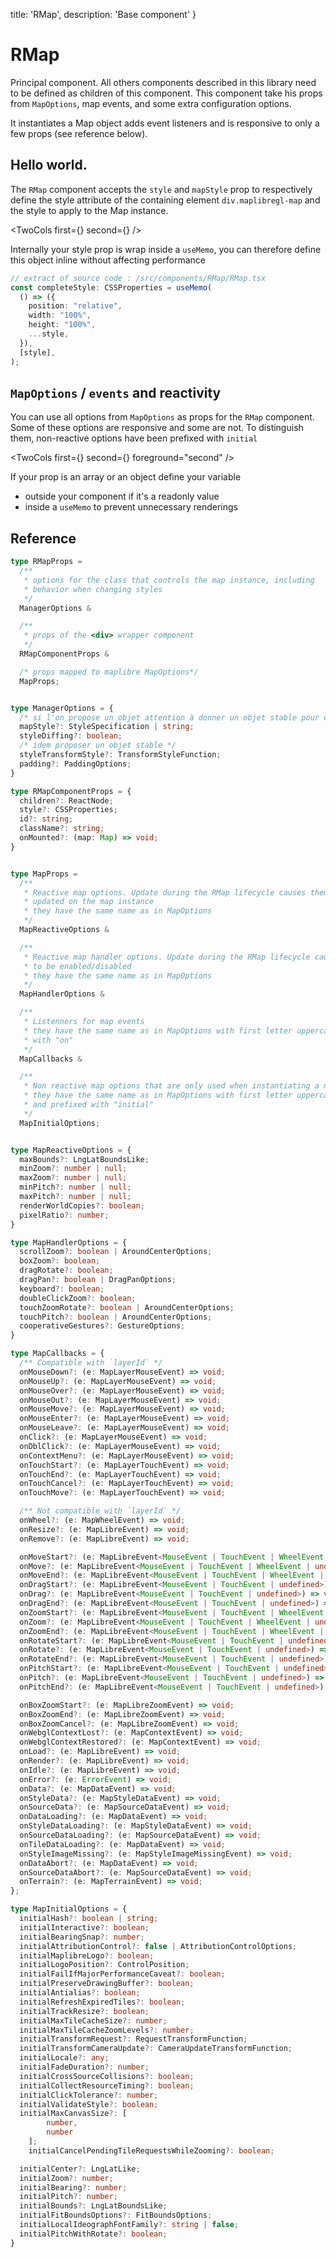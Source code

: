   title: 'RMap',
  description: 'Base component'
}


# RMap

Principal component. All others components described in this library need to be defined as children of this component.
This component take his props from `MapOptions`, map events, and some extra configuration options.

It instantiates a Map object adds event listeners and is responsive to only a few props (see reference below).

## Hello world.

The `RMap` component accepts the `style` and `mapStyle` prop to respectively define the style attribute of the containing element `div.maplibregl-map` and the style to apply to the Map instance.


<TwoCols first={<ShikiContent html={helloWorldHtml} />} second={<HelloWorld />} />

Internally your style prop is wrap inside a `useMemo`, you can therefore define this object inline without affecting performance

```ts
// extract of source code : /src/components/RMap/RMap.tsx
const completeStyle: CSSProperties = useMemo(
  () => ({
    position: "relative",
    width: "100%",
    height: "100%",
    ...style,
  }),
  [style],
);
```

## `MapOptions` / `events` and reactivity

You can use all options from `MapOptions` as props for the `RMap` component. Some of these options are responsive and some are not. To distinguish them, non-reactive options have been prefixed with `initial`


<TwoCols first={<Options />} second={<ShikiContent html={optionsHtml} />} foreground="second"  />


If your prop is an array or an object define your variable
- outside your component if it's a readonly value
- inside a `useMemo` to prevent unnecessary renderings


## Reference

```ts
type RMapProps =
  /**
   * options for the class that controls the map instance, including
   * behavior when changing styles
   */
  ManagerOptions &

  /**
   * props of the <div> wrapper component
   */
  RMapComponentProps &

  /* props mapped to maplibre MapOptions*/
  MapProps;


type ManagerOptions = {
  /* si l'on propose un objet attention à donner un objet stable pour des raisons de performances la vérification se fait avec un === et non un deepEqual */
  mapStyle?: StyleSpecification | string;
  styleDiffing?: boolean;
  /* idem proposer un objet stable */
  styleTransformStyle?: TransformStyleFunction;
  padding?: PaddingOptions;
}

type RMapComponentProps = {
  children?: ReactNode;
  style?: CSSProperties;
  id?: string;
  className?: string;
  onMounted?: (map: Map) => void;
}


type MapProps =
  /**
   * Reactive map options. Update during the RMap lifecycle causes them to be
   * updated on the map instance
   * they have the same name as in MapOptions
   */
  MapReactiveOptions &

  /**
   * Reactive map handler options. Update during the RMap lifecycle causes handler
   * to be enabled/disabled
   * they have the same name as in MapOptions
   */
  MapHandlerOptions &

  /**
   * Listenners for map events
   * they have the same name as in MapOptions with first letter uppercase and prefixed
   * with "on"
   */
  MapCallbacks &

  /**
   * Non reactive map options that are only used when instantiating a map object
   * they have the same name as in MapOptions with first letter uppercase
   * and prefixed with "initial"
   */
  MapInitialOptions;


type MapReactiveOptions = {
  maxBounds?: LngLatBoundsLike;
  minZoom?: number | null;
  maxZoom?: number | null;
  minPitch?: number | null;
  maxPitch?: number | null;
  renderWorldCopies?: boolean;
  pixelRatio?: number;
}

type MapHandlerOptions = {
  scrollZoom?: boolean | AroundCenterOptions;
  boxZoom?: boolean;
  dragRotate?: boolean;
  dragPan?: boolean | DragPanOptions;
  keyboard?: boolean;
  doubleClickZoom?: boolean;
  touchZoomRotate?: boolean | AroundCenterOptions;
  touchPitch?: boolean | AroundCenterOptions;
  cooperativeGestures?: GestureOptions;
}

type MapCallbacks = {
  /** Compatible with `layerId` */
  onMouseDown?: (e: MapLayerMouseEvent) => void;
  onMouseUp?: (e: MapLayerMouseEvent) => void;
  onMouseOver?: (e: MapLayerMouseEvent) => void;
  onMouseOut?: (e: MapLayerMouseEvent) => void;
  onMouseMove?: (e: MapLayerMouseEvent) => void;
  onMouseEnter?: (e: MapLayerMouseEvent) => void;
  onMouseLeave?: (e: MapLayerMouseEvent) => void;
  onClick?: (e: MapLayerMouseEvent) => void;
  onDblClick?: (e: MapLayerMouseEvent) => void;
  onContextMenu?: (e: MapLayerMouseEvent) => void;
  onTouchStart?: (e: MapLayerTouchEvent) => void;
  onTouchEnd?: (e: MapLayerTouchEvent) => void;
  onTouchCancel?: (e: MapLayerTouchEvent) => void;
  onTouchMove?: (e: MapLayerTouchEvent) => void;

  /** Not compatible with `layerId` */
  onWheel?: (e: MapWheelEvent) => void;
  onResize?: (e: MapLibreEvent) => void;
  onRemove?: (e: MapLibreEvent) => void;

  onMoveStart?: (e: MapLibreEvent<MouseEvent | TouchEvent | WheelEvent | undefined>) => void;
  onMove?: (e: MapLibreEvent<MouseEvent | TouchEvent | WheelEvent | undefined>) => void;
  onMoveEnd?: (e: MapLibreEvent<MouseEvent | TouchEvent | WheelEvent | undefined>) => void;
  onDragStart?: (e: MapLibreEvent<MouseEvent | TouchEvent | undefined>) => void;
  onDrag?: (e: MapLibreEvent<MouseEvent | TouchEvent | undefined>) => void;
  onDragEnd?: (e: MapLibreEvent<MouseEvent | TouchEvent | undefined>) => void;
  onZoomStart?: (e: MapLibreEvent<MouseEvent | TouchEvent | WheelEvent | undefined>) => void;
  onZoom?: (e: MapLibreEvent<MouseEvent | TouchEvent | WheelEvent | undefined>) => void;
  onZoomEnd?: (e: MapLibreEvent<MouseEvent | TouchEvent | WheelEvent | undefined>) => void;
  onRotateStart?: (e: MapLibreEvent<MouseEvent | TouchEvent | undefined>) => void;
  onRotate?: (e: MapLibreEvent<MouseEvent | TouchEvent | undefined>) => void;
  onRotateEnd?: (e: MapLibreEvent<MouseEvent | TouchEvent | undefined>) => void;
  onPitchStart?: (e: MapLibreEvent<MouseEvent | TouchEvent | undefined>) => void;
  onPitch?: (e: MapLibreEvent<MouseEvent | TouchEvent | undefined>) => void;
  onPitchEnd?: (e: MapLibreEvent<MouseEvent | TouchEvent | undefined>) => void;

  onBoxZoomStart?: (e: MapLibreZoomEvent) => void;
  onBoxZoomEnd?: (e: MapLibreZoomEvent) => void;
  onBoxZoomCancel?: (e: MapLibreZoomEvent) => void;
  onWebglContextLost?: (e: MapContextEvent) => void;
  onWebglContextRestored?: (e: MapContextEvent) => void;
  onLoad?: (e: MapLibreEvent) => void;
  onRender?: (e: MapLibreEvent) => void;
  onIdle?: (e: MapLibreEvent) => void;
  onError?: (e: ErrorEvent) => void;
  onData?: (e: MapDataEvent) => void;
  onStyleData?: (e: MapStyleDataEvent) => void;
  onSourceData?: (e: MapSourceDataEvent) => void;
  onDataLoading?: (e: MapDataEvent) => void;
  onStyleDataLoading?: (e: MapStyleDataEvent) => void;
  onSourceDataLoading?: (e: MapSourceDataEvent) => void;
  onTileDataLoading?: (e: MapDataEvent) => void;
  onStyleImageMissing?: (e: MapStyleImageMissingEvent) => void;
  onDataAbort?: (e: MapDataEvent) => void;
  onSourceDataAbort?: (e: MapSourceDataEvent) => void;
  onTerrain?: (e: MapTerrainEvent) => void;
};

type MapInitialOptions = {
  initialHash?: boolean | string;
  initialInteractive?: boolean;
  initialBearingSnap?: number;
  initialAttributionControl?: false | AttributionControlOptions;
  initialMaplibreLogo?: boolean;
  initialLogoPosition?: ControlPosition;
  initialFailIfMajorPerformanceCaveat?: boolean;
  initialPreserveDrawingBuffer?: boolean;
  initialAntialias?: boolean;
  initialRefreshExpiredTiles?: boolean;
  initialTrackResize?: boolean;
  initialMaxTileCacheSize?: number;
  initialMaxTileCacheZoomLevels?: number;
  initialTransformRequest?: RequestTransformFunction;
  initialTransformCameraUpdate?: CameraUpdateTransformFunction;
  initialLocale?: any;
  initialFadeDuration?: number;
  initialCrossSourceCollisions?: boolean;
  initialCollectResourceTiming?: boolean;
  initialClickTolerance?: number;
  initialValidateStyle?: boolean;
  initialMaxCanvasSize?: [
		number,
		number
	];
	initialCancelPendingTileRequestsWhileZooming?: boolean;

  initialCenter?: LngLatLike;
  initialZoom?: number;
  initialBearing?: number;
  initialPitch?: number;
  initialBounds?: LngLatBoundsLike;
  initialFitBoundsOptions?: FitBoundsOptions;
  initialLocalIdeographFontFamily?: string | false;
  initialPitchWithRotate?: boolean;
}
```

